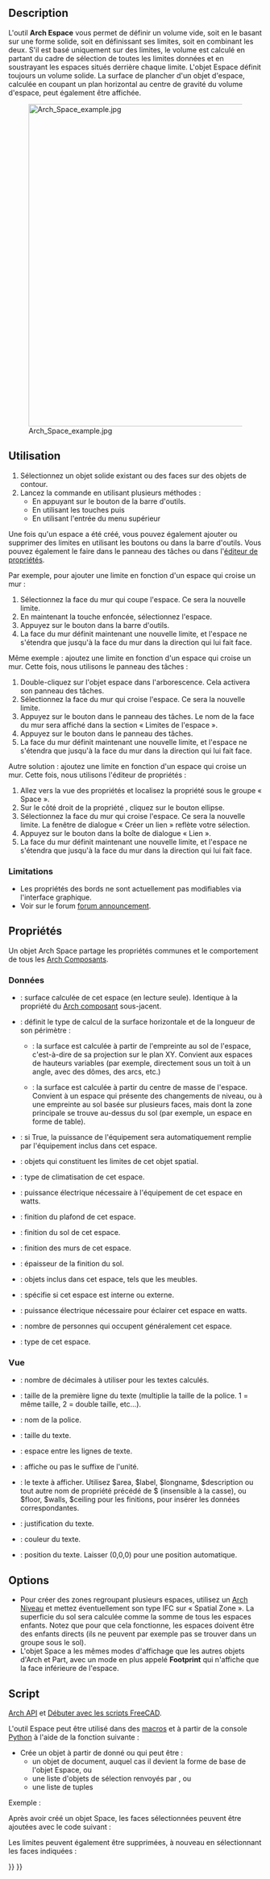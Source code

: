 <languages/>

{{Docnav/fr
|[[Arch_Floor/fr|Niveau]]
|[[Arch_Wall/fr|Mur]]
|[[BIM_Workbench/fr|Atelier BIM]]
|IconL=Arch_Floor.svg
|IconR=Arch_Wall.svg
|IconC=Workbench_BIM.svg
}}

{{GuiCommand/fr
|Name=Arch Space
|Name/fr=Arch Espace
|MenuLocation=3D/BIM → Espace
|Workbenches=[[BIM_Workbench/fr|BIM]]
|Shortcut={{KEY|S}} {{KEY|P}}
|Version=0.14
|SeeAlso=
}}

==Description==

L'outil '''Arch Espace''' vous permet de définir un volume vide, soit en le basant sur une forme solide, soit en définissant ses limites, soit en combinant les deux. S'il est basé uniquement sur des limites, le volume est calculé en partant du cadre de sélection de toutes les limites données et en soustrayant les espaces situés derrière chaque limite. L'objet Espace définit toujours un volume solide. La surface de plancher d'un objet d'espace, calculée en coupant un plan horizontal au centre de gravité du volume d'espace, peut également être affichée.

[[Image:Arch Space example.jpg|640px]]

{{Caption|L'objet Espace créé à partir d'un objet solide existant, deux faces de mur sont ajoutées en tant que limites.}}

<span id="Usage"></span>
==Utilisation==

# Sélectionnez un objet solide existant ou des faces sur des objets de contour.
# Lancez la commande en utilisant plusieurs méthodes :
#* En appuyant sur le bouton {{Button|[[Image:Arch_Space.svg|16px]] [[Arch_Space/fr|Espace]]}} de la barre d'outils.
#* En utilisant les touches {{KEY|S}} puis {{KEY|P}}
#* En utilisant l'entrée {{MenuCommand|3D/BIM → Espace}} du menu supérieur

Une fois qu'un espace a été créé, vous pouvez également ajouter ou supprimer des limites en utilisant les boutons {{Button|[[Image:Arch_Add.svg|16px]] [[Arch_Add/fr|Ajouter]]}} ou {{Button|[[Image:Arch_Remove.svg|16px]] [[Arch_Remove/fr|Supprimer]]}} dans la barre d'outils. Vous pouvez également le faire dans le panneau des tâches ou dans l'[[Property_editor/fr|éditeur de propriétés]].

Par exemple, pour ajouter une limite en fonction d'un espace qui croise un mur :
# Sélectionnez la face du mur qui coupe l'espace. Ce sera la nouvelle limite.
# En maintenant la touche {{KEY|Ctrl}} enfoncée, sélectionnez l'espace.
# Appuyez sur le bouton {{Button|[[Image:Arch_Add.svg|16px]] [[Arch_Add/fr|Ajouter]]}} dans la barre d'outils.
# La face du mur définit maintenant une nouvelle limite, et l'espace ne s'étendra que jusqu'à la face du mur dans la direction qui lui fait face.

Même exemple : ajoutez une limite en fonction d'un espace qui croise un mur. Cette fois, nous utilisons le panneau des tâches :
# Double-cliquez sur l'objet espace dans l'arborescence. Cela activera son panneau des tâches.
# Sélectionnez la face du mur qui croise l'espace. Ce sera la nouvelle limite.
# Appuyez sur le bouton {{Button|[[Image:Arch_Add.svg|16px]] [[Arch_Add/fr|Ajouter]]}} dans le panneau des tâches. Le nom de la face du mur sera affiché dans la section « Limites de l'espace ».
# Appuyez sur le bouton {{Button|OK}} dans le panneau des tâches.
# La face du mur définit maintenant une nouvelle limite, et l'espace ne s'étendra que jusqu'à la face du mur dans la direction qui lui fait face.

Autre solution : ajoutez une limite en fonction d'un espace qui croise un mur. Cette fois, nous utilisons l'éditeur de propriétés :
# Allez vers la vue des propriétés et localisez la propriété {{PropertyData|Boundaries}} sous le groupe « Space ».
# Sur le côté droit de la propriété {{PropertyData|Boundaries}}, cliquez sur le bouton ellipse.
# Sélectionnez la face du mur qui croise l'espace. Ce sera la nouvelle limite. La fenêtre de dialogue « Créer un lien » reflète votre sélection.
# Appuyez sur le bouton {{Button|OK}} dans la boîte de dialogue « Lien ».
# La face du mur définit maintenant une nouvelle limite, et l'espace ne s'étendra que jusqu'à la face du mur dans la direction qui lui fait face.

<span id="Limitations"></span>
===Limitations===

* Les propriétés des bords ne sont actuellement pas modifiables via l'interface graphique.
* Voir sur le forum [https://forum.freecad.org/viewtopic.php?f=9&t=4275 forum announcement].

<span id="Properties"></span>
==Propriétés==

Un objet Arch Space partage les propriétés communes et le comportement de tous les [[Arch_Component/fr|Arch Composants]].

<span id="Data"></span>
===Données===

{{Properties_Title|Space}}

* {{PropertyData|Area|Area}} : surface calculée de cet espace (en lecture seule). Identique à la propriété {{PropertyData|Horizontal Area}} du [[Arch_Component/fr|Arch composant]] sous-jacent.
* {{PropertyData|Area Calculation Type|Enumeration}} : définit le type de calcul de la surface horizontale et de la longueur de son périmètre :
** {{Value|XY-plane projection}} : la surface est calculée à partir de l'empreinte au sol de l'espace, c'est-à-dire de sa projection sur le plan XY. Convient aux espaces de hauteurs variables (par exemple, directement sous un toit à un angle, avec des dômes, des arcs, etc.)
** {{Value|At Center of Mass}} : la surface est calculée à partir du centre de masse de l'espace. Convient à un espace qui présente des changements de niveau, ou à une empreinte au sol basée sur plusieurs faces, mais dont la zone principale se trouve au-dessus du sol (par exemple, un espace en forme de table).
* {{PropertyData|Auto Power|Bool}} : si True, la puissance de l'équipement sera automatiquement remplie par l'équipement inclus dans cet espace.
* {{PropertyData|Boundaries|LinkSubList}} : objets qui constituent les limites de cet objet spatial.
* {{PropertyData|Conditionnement|Enumeration}} : type de climatisation de cet espace.
* {{PropertyData|Equipment Power|Float}} : puissance électrique nécessaire à l'équipement de cet espace en watts.
* {{PropertyData|Finish Ceiling|String}} : finition du plafond de cet espace.
* {{PropertyData|Finish Floor|String}} : finition du sol de cet espace.
* {{PropertyData|Finish Walls|String}} : finition des murs de cet espace.
* {{PropertyData|Floor Thickness|Length}} : épaisseur de la finition du sol.
* {{PropertyData|Group|LinkList}} : objets inclus dans cet espace, tels que les meubles.
* {{PropertyData|Internal|Bool}} : spécifie si cet espace est interne ou externe.
* {{PropertyData|Lighting Power|Float}} : puissance électrique nécessaire pour éclairer cet espace en watts.
* {{PropertyData|Number Of People|Integer}} : nombre de personnes qui occupent généralement cet espace.
* {{PropertyData|Space Type|Enumeration}} : type de cet espace.

<span id="View"></span>
=== Vue ===

{{Properties_Title|Space}}

* {{PropertyView|Decimals|Integer}} : nombre de décimales à utiliser pour les textes calculés.
* {{PropertyView|First Line|Length}} : taille de la première ligne du texte (multiplie la taille de la police. 1 = même taille, 2 = double taille, etc...).
* {{PropertyView|Font Name|Font}} : nom de la police.
* {{PropertyView|Font Size|Length}} : taille du texte.
* {{PropertyView|Line Spacing|Float}} : espace entre les lignes de texte.
* {{PropertyView|Show Unit|Bool}} : affiche ou pas le suffixe de l'unité.
* {{PropertyView|Text|StringList}} : le texte à afficher. Utilisez $area, $label, $longname, $description ou tout autre nom de propriété précédé de $ (insensible à la casse), ou $floor, $walls, $ceiling pour les finitions, pour insérer les données correspondantes.
* {{PropertyView|Text Align|Enumeration}} : justification du texte.
* {{PropertyView|Text Color|Color}} : couleur du texte.
* {{PropertyView|Text Position|VectorDistance}} : position du texte. Laisser (0,0,0) pour une position automatique.

==Options==

* Pour créer des zones regroupant plusieurs espaces, utilisez un [[Arch_Floor/fr|Arch Niveau]] et mettez éventuellement son type IFC sur « Spatial Zone ». La superficie du sol sera calculée comme la somme de tous les espaces enfants. Notez que pour que cela fonctionne, les espaces doivent être des enfants directs (ils ne peuvent par exemple pas se trouver dans un groupe sous le sol). 
* L'objet Space a les mêmes modes d'affichage que les autres objets d'Arch et Part, avec un mode en plus appelé '''Footprint''' qui n'affiche que la face inférieure de l'espace.

<span id="Scripting"></span>
==Script==

{{Emphasis|Voir aussi :}} [[Arch_API/fr|Arch API]] et [[FreeCAD_Scripting_Basics/fr|Débuter avec les scripts FreeCAD]].

L'outil Espace peut être utilisé dans des [[Macros/fr|macros]] et à partir de la console [[Python/fr|Python]] à l'aide de la fonction suivante :

{{Code|code=
Space = makeSpace(objects=None, baseobj=None, name="Space")
}}

* Crée un objet {{incode|Space}} à partir de {{incode|objects}} donné ou {{incode|baseobj}} qui peut être :
** un objet de document, auquel cas il devient la forme de base de l'objet Espace, ou
** une liste d'objets de sélection renvoyés par {{incode|FreeCADGui.Selection.getSelectionEx()}}, ou
** une liste de tuples {{incode|(objet,subobjectname)}}

Exemple :

{{Code|code=
import FreeCAD, Arch

Box = FreeCAD.ActiveDocument.addObject("Part::Box", "Box")
Box.Length = 1000
Box.Width = 1000
Box.Height = 1000

Space = Arch.makeSpace(Box)
Space.ViewObject.LineWidth = 2
FreeCAD.ActiveDocument.recompute()
}}

Après avoir créé un objet Space, les faces sélectionnées peuvent être ajoutées avec le code suivant :

{{Code|code=
import FreeCAD, FreeCADGui, Draft, Arch

points = [FreeCAD.Vector(-500, 0, 0), FreeCAD.Vector(1000, 1000, 0)]
Line = Draft.makeWire(points)
Wall = Arch.makeWall(Line, width=150, height=2000)
FreeCAD.ActiveDocument.recompute()

# Select a face of the wall
selection = FreeCADGui.Selection.getSelectionEx()
Arch.addSpaceBoundaries(Space, selection)
}}

Les limites peuvent également être supprimées, à nouveau en sélectionnant les faces indiquées :

{{Code|code=
selection = FreeCADGui.Selection.getSelectionEx()
Arch.removeSpaceBoundaries(Space, selection)
}}


{{Docnav/fr
|[[Arch_Floor/fr|Niveau]]
|[[Arch_Wall/fr|Mur]]
|[[BIM_Workbench/fr|Atelier BIM]]
|IconL=Arch_Floor.svg
|IconR=Arch_Wall.svg
|IconC=Workbench_BIM.svg
}}

{{BIM_Tools_navi{{#translation:}}}}
{{Userdocnavi{{#translation:}}}}